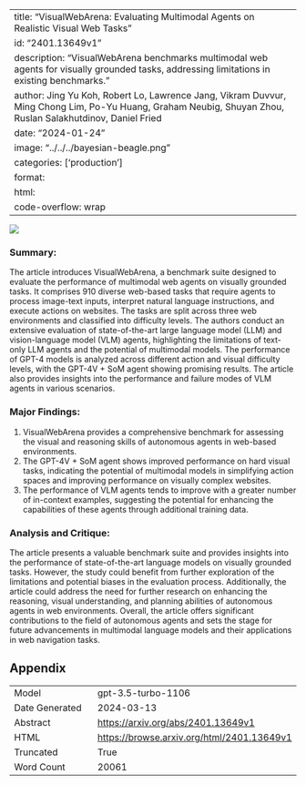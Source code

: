 
---
title: "VisualWebArena: Evaluating Multimodal Agents on Realistic Visual Web Tasks"
id: "2401.13649v1"
description: "VisualWebArena benchmarks multimodal web agents for visually grounded tasks, addressing limitations in existing benchmarks."
author: Jing Yu Koh, Robert Lo, Lawrence Jang, Vikram Duvvur, Ming Chong Lim, Po-Yu Huang, Graham Neubig, Shuyan Zhou, Ruslan Salakhutdinov, Daniel Fried
date: "2024-01-24"
image: "../../../bayesian-beagle.png"
categories: ['production']
format:
  html:
    code-overflow: wrap
---

![](../../../bayesian-beagle.png)

### Summary:

The article introduces VisualWebArena, a benchmark suite designed to evaluate the performance of multimodal web agents on visually grounded tasks. It comprises 910 diverse web-based tasks that require agents to process image-text inputs, interpret natural language instructions, and execute actions on websites. The tasks are split across three web environments and classified into difficulty levels. The authors conduct an extensive evaluation of state-of-the-art large language model (LLM) and vision-language model (VLM) agents, highlighting the limitations of text-only LLM agents and the potential of multimodal models. The performance of GPT-4 models is analyzed across different action and visual difficulty levels, with the GPT-4V + SoM agent showing promising results. The article also provides insights into the performance and failure modes of VLM agents in various scenarios.

### Major Findings:
1. VisualWebArena provides a comprehensive benchmark for assessing the visual and reasoning skills of autonomous agents in web-based environments.
2. The GPT-4V + SoM agent shows improved performance on hard visual tasks, indicating the potential of multimodal models in simplifying action spaces and improving performance on visually complex websites.
3. The performance of VLM agents tends to improve with a greater number of in-context examples, suggesting the potential for enhancing the capabilities of these agents through additional training data.

### Analysis and Critique:
The article presents a valuable benchmark suite and provides insights into the performance of state-of-the-art language models on visually grounded tasks. However, the study could benefit from further exploration of the limitations and potential biases in the evaluation process. Additionally, the article could address the need for further research on enhancing the reasoning, visual understanding, and planning abilities of autonomous agents in web environments. Overall, the article offers significant contributions to the field of autonomous agents and sets the stage for future advancements in multimodal language models and their applications in web navigation tasks.

## Appendix

|          |          |
|----------|----------|
| Model     | gpt-3.5-turbo-1106       |
| Date Generated     | 2024-03-13       |
| Abstract | [https://arxiv.org/abs/2401.13649v1](https://arxiv.org/abs/2401.13649v1)        |
| HTML     | [https://browse.arxiv.org/html/2401.13649v1](https://browse.arxiv.org/html/2401.13649v1)       |
| Truncated       | True       |
| Word Count       | 20061       |